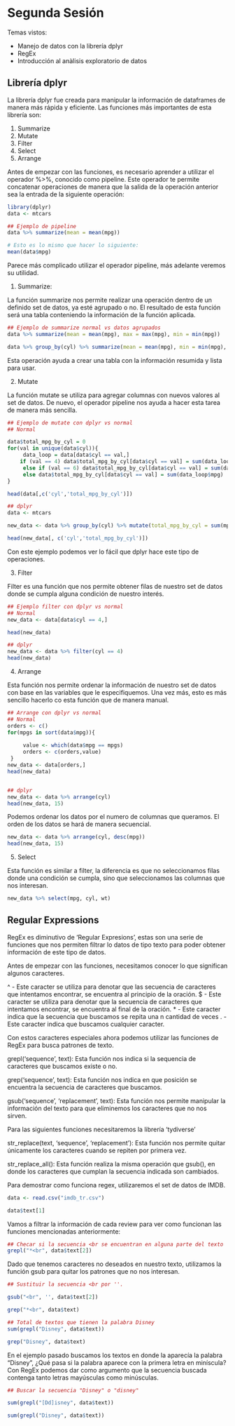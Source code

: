 Segunda Sesión
====================================================

Temas vistos:

* Manejo de datos con la librería dplyr
* RegEx
* Introducción al anàlisis exploratorio de datos

## Librería dplyr

La librería dplyr fue creada para manipular la información de dataframes de manera más rápida y eficiente. Las funciones más importantes de esta librería son:

1. Summarize
2. Mutate
3. Filter
4. Select
5. Arrange

Antes de empezar con las funciones, es necesario aprender a utilizar el operador %>%, conocido como pipeline. Este operador te permite concatenar operaciones de manera que la salida de la operación anterior sea la entrada de la siguiente operación:

```r
library(dplyr)
data <- mtcars

## Ejemplo de pipeline
data %>% summarize(mean = mean(mpg))

# Esto es lo mismo que hacer lo siguiente:
mean(data$mpg)
```


Parece más complicado utilizar el operador pipeline, más adelante veremos su utilidad.

1. Summarize:

La función summarize nos permite realizar una operación dentro de un definido set de datos, ya esté agrupado o no. El resultado de esta función será una tabla conteniendo la información de la función aplicada. 

``` r
## Ejemplo de summarize normal vs datos agrupados
data %>% summarize(mean = mean(mpg), max = max(mpg), min = min(mpg))

data %>% group_by(cyl) %>% summarize(mean = mean(mpg), min = min(mpg), max = max(mpg))

```

Esta operación ayuda a crear una tabla con la información resumida y lista para usar.

2. Mutate

La función mutate se utiliza para agregar columnas con nuevos valores al set de datos. De nuevo, el operador pipeline nos ayuda a hacer esta tarea de manera más sencilla.

```r
## Ejemplo de mutate con dplyr vs normal
## Normal

data$total_mpg_by_cyl = 0
for(val in unique(data$cyl)){
     data_loop = data[data$cyl == val,]
    if (val == 4) data$total_mpg_by_cyl[data$cyl == val] = sum(data_loop$mpg)
     else if (val == 6) data$total_mpg_by_cyl[data$cyl == val] = sum(data_loop$mpg)
     else data$total_mpg_by_cyl[data$cyl == val] = sum(data_loop$mpg)
}

head(data[,c('cyl','total_mpg_by_cyl')])

## dplyr
data <- mtcars

new_data <- data %>% group_by(cyl) %>% mutate(total_mpg_by_cyl = sum(mpg))

head(new_data[, c('cyl','total_mpg_by_cyl')])
```

Con este ejemplo podemos ver lo fácil que dplyr hace este tipo de operaciones.

3. Filter

Filter es una función que nos permite obtener filas de nuestro set de datos donde se cumpla alguna condición de nuestro interés.

```r
## Ejemplo filter con dplyr vs normal
## Normal
new_data <- data[data$cyl == 4,]

head(new_data)

## dplyr
new_data <- data %>% filter(cyl == 4)
head(new_data)

```

4. Arrange

Esta función nos permite ordenar la información de nuestro set de datos con base en las variables que le especifiquemos. Una vez más, esto es más sencillo hacerlo co esta función que de manera manual.

```r
## Arrange con dplyr vs normal
## Normal
orders <- c()
for(mpgs in sort(data$mpg)){
 
     value <- which(data$mpg == mpgs)
     orders <- c(orders,value)
 }
new_data <- data[orders,]
head(new_data)


## dplyr
new_data <- data %>% arrange(cyl)
head(new_data, 15)
```

Podemos ordenar los datos por el numero de columnas que queramos. El orden de los datos se hará de manera secuencial.

```r

new_data <- data %>% arrange(cyl, desc(mpg))
head(new_data, 15)

```

5. Select

Esta función es similar a filter, la diferencia es que no seleccionamos filas donde una condición se cumpla, sino que seleccionamos las columnas que nos interesan.

```r

new_data %>% select(mpg, cyl, wt)

```

## Regular Expressions

RegEx es diminutivo de ‘Regular Expresions’, estas son una serie de funciones que nos permiten filtrar lo datos de tipo texto para poder obtener información de este tipo de datos. 

Antes de empezar con las funciones, necesitamos conocer lo que significan algunos caracteres.

^ - Este caracter se utiliza para denotar que las secuencia de caracteres que intentamos encontrar, se encuentra al principio de la oración.
$ - Este caracter se utiliza para denotar que la secuencia de caracteres que intentamos encontrar, se encuentra al final de la oración.
* - Este caracter indica que la secuencia que buscamos se repita una n cantidad de veces
. - Este caracter indica que buscamos cualquier caracter.

Con estos caracteres especiales ahora podemos utilizar las funciones de RegEx para busca patrones de texto.

grepl(‘sequence’, text): Esta función nos indica si la sequencia de caracteres que buscamos existe o no.

grep(‘sequence’, text): Esta función nos indica en que posición se encuentra la secuencia de caracteres que buscamos.

gsub(‘sequence’, ‘replacement’, text): Esta función nos permite manipular la información del texto para que eliminemos los caracteres que no nos sirven.

Para las siguientes funciones necesitaremos la librería ‘tydiverse’

str_replace(text, ‘sequence', ‘replacement’): Esta función nos permite quitar únicamente los caracteres cuando se repiten por primera vez.

str_replace_all(): Esta función realiza la misma operación que gsub(), en donde los caracteres que cumplan la secuencia indicada son cambiados.

Para demostrar como funciona regex, utilizaremos el set de datos de IMDB.

```r

data <- read.csv("imdb_tr.csv")

data$text[1]

```

Vamos a filtrar la información de cada review para ver como funcionan las funciones mencionadas anteriormente:

```r

## Checar si la secuencia <br se encuentran en alguna parte del texto
grepl("*<br", data$text[2])

```

Dado que tenemos caracteres no deseados en nuestro texto, utilizamos la función gsub para quitar los patrones que no nos interesan.

```r

## Sustituir la secuencia <br por ''.

gsub("<br", '', data$text[2])

```

``` r

grep("*<br", data$text)

```

```r

## Total de textos que tienen la palabra Disney
sum(grepl("Disney", data$text))

grep("Disney", data$text)

```

En el ejemplo pasado buscamos los textos en donde la aparecía la palabra "Disney", ¿Qué pasa si la palabra aparece con la primera letra en miníscula? Con RegEx podemos dar como argumento que la secuencia buscada contenga tanto letras mayúsculas como minúsculas.

```r

## Buscar la secuencia "Disney" o "disney"

sum(grepl("[Dd]isney", data$text))

sum(grepl("Disney", data$text))

```
